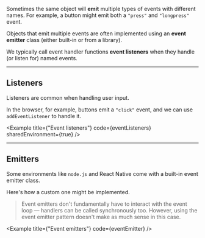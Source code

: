 
Sometimes the same object will **emit** multiple types of events with different names. For example, a button might emit both a `"press"` and `"longpress"` event.

Objects that emit multiple events are often implemented using an **event emitter** class (either built-in or from a library).

We typically call event handler functions **event listeners** when they handle (or listen for) named events.

---

## Listeners

Listeners are common when handling user input. 

In the browser, for example, buttons emit a `"click"` event, and we can use `addEventListener` to handle it.

<Example
  title={"Event listeners"}
  code={eventListeners}
  sharedEnvironment={true}
/>

---

## Emitters

Some environments like `node.js` and React Native come with a built-in event emitter class.

Here's how a custom one might be implemented.

> Event emitters don't fundamentally have to interact with the event loop — handlers can be called synchronously too. However, using the event emitter pattern doesn't make as much sense in this case.

<Example
  title={"Event emitters"}
  code={eventEmitter}
/>

